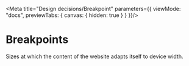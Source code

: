 
<Meta title="Design decisions/Breakpoint" parameters={{
    viewMode: "docs",
    previewTabs: {
      canvas: { hidden: true }
    }
  }}/>

# Breakpoints

Sizes at which the content of the website adapts itself to device width.

<DesignTokenDocBlock categoryName="Breakpoints" maxHeight={600} viewType="table" />
